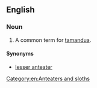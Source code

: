 ==English==

===Noun===
{{en-noun|head=[[collared]] [[anteater]]}}

# A common term for [[tamandua]].

====Synonyms====
* [[lesser anteater]]

[[Category:en:Anteaters and sloths]]